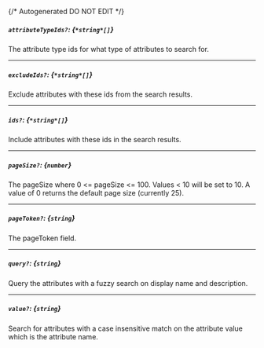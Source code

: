{/* Autogenerated DO NOT EDIT  */}
##### `attributeTypeIds?`: *{`*string*[]`}*
The attribute type ids for what type of attributes to search for.

---
##### `excludeIds?`: *{`*string*[]`}*
Exclude attributes with these ids from the search results.

---
##### `ids?`: *{`*string*[]`}*
Include attributes with these ids in the search results.

---
##### `pageSize?`: *{`number`}*
The pageSize where 0 \<= pageSize \<= 100. Values \< 10 will be set to 10. A value of 0 returns the default page size (currently 25).

---
##### `pageToken?`: *{`string`}*
The pageToken field.

---
##### `query?`: *{`string`}*
Query the attributes with a fuzzy search on display name and description.

---
##### `value?`: *{`string`}*
Search for attributes with a case insensitive match on the attribute value which is the attribute name.

